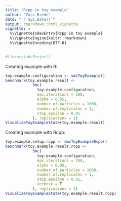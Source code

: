 ```yaml
---
title: "Rcpp in toy example"
author: "Tore Brede"
date: "`r Sys.Date()`"
output: rmarkdown::html_vignette
vignette: >
  %\VignetteIndexEntry{Rcpp in toy example}
  %\VignetteEngine{knitr::rmarkdown}
  %\VignetteEncoding{UTF-8}
---
```


```r
#library(abcProject)
```

Creating example with R:
```r
toy.example.configuration <- smcToyExample()
benchmark(toy.example.result <-
            Smc(
              toy.example.configuration,
              max.iterations = 100,
              alpha = 0.95,
              number.of.particles = 1000,
              number.of.replicates = 1,
              stop.epsilon = 0.01
            ), replications = 1)
VisualiseToyExampleState(toy.example.result)
```

Creating example with Rcpp:
```r
toy.example.setup.rcpp <- smcToyExampleRcpp()
benchmark(toy.example.result.rcpp <-
            Smc(
              toy.example.configuration,
              max.iterations = 100,
              alpha = 0.95,
              number.of.particles = 1000,
              number.of.replicates = 1,
              stop.epsilon = 0.01,
              verbose = T
            ), replications = 1)
VisualiseToyExampleState(toy.example.result.rcpp)
```
